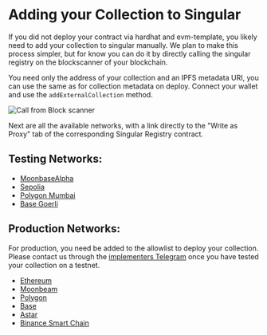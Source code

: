 # Adding your Collection to Singular

If you did not deploy your contract via hardhat and evm-template, you likely need to add your collection to singular manually. We plan to make this process simpler, but for know you can do it by directly calling the singular registry on the blockscanner of your blockchain.

You need only the address of your collection and an IPFS metadata URI, you can use the same as for collection metadata on deploy. Connect your wallet and use the `addExternalCollection` method.

![Call from Block scanner](/images/tutorials/add-to-singular/add-from-blockscanner.png)

Next are all the available networks, with a link directly to the "Write as Proxy" tab of the corresponding Singular Registry contract.

## Testing Networks:

- [MoonbaseAlpha](https://moonbase.moonscan.io/address/0xCEd0e87a29A2570A5866f4a4F3e45fA1dd82FD53#writeProxyContract)
- [Sepolia](https://sepolia.etherscan.io/address/0x46d4646f62B8FF9dF717DF40e98A08A0F3b270A5#writeProxyContract)
- [Polygon Mumbai](https://mumbai.polygonscan.com/address/0x96f18a5F8C1657C6567bE498E41d2760552e3189#writeProxyContract)
- [Base Goerli](https://goerli.basescan.org/address/0x0FB4A16AB622bd7BD9D3046d4C3c92C254f42beF#writeProxyContract)

## Production Networks:

For production, you need be added to the allowlist to deploy your collection. Please contact us through the [implementers Telegram](https://t.me/rmrkimpl) once you have tested your collection on a testnet.

- [Ethereum](https://etherscan.io/address/0xa9c01de4f9c1E550E869E550d3B08498bA1D38F3#writeProxyContract)
- [Moonbeam](https://moonbeam.moonscan.io/address/0x439b93AB25c95d97ccdd1F3c36317f7FC52aE55b#writeProxyContract)
- [Polygon](https://polygonscan.com/address/0x6FF2297d733896cB3bF0432D8Cb829570233bD04#writeProxyContract)
- [Base](https://basescan.org/address/0xcb79ff273170863b74eb126303cf1e4a61f68fae#writeProxyContract)
- [Astar](https://blockscout.com/astar/address/0x96FB7Eb4419FccF7fD97Fc6E39Ee1f0541c12508/write-proxy#address-tabs)
- [Binance Smart Chain](https://bscscan.com/address/0x415aEcB40E26Cda3D3Db8b475F56198A994501ea#writeProxyContract)
